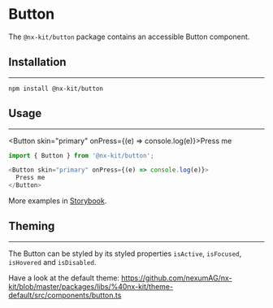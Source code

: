 
# Button

The `@nx-kit/button` package contains an accessible Button component.

## Installation
---

```text
npm install @nx-kit/button
```

## Usage
---

<Button skin="primary" onPress={(e) => console.log(e)}>Press me</Button>

```javascript
import { Button } from '@nx-kit/button';

<Button skin="primary" onPress={(e) => console.log(e)}>
  Press me
</Button>
```

More examples in [Storybook](https://nexumag.github.io/nx-kit/?path=/story/nx-kit-button--primary).

## Theming
---

The Button can be styled by its styled properties `isActive`, `isFocused`, `isHovered` and `isDisabled`.

Have a look at the default theme: https://github.com/nexumAG/nx-kit/blob/master/packages/libs/%40nx-kit/theme-default/src/components/button.ts
